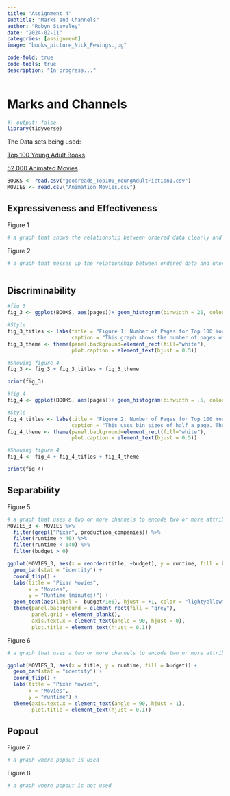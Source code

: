 ```yaml
---
title: "Assignment 4"
subtitle: "Marks and Channels"
author: "Robyn Steveley"
date: "2024-02-11"
categories: [assignment]
image: "books_picture_Nick_Fewings.jpg"

code-fold: true
code-tools: true
description: "In progress..."
---
```


# Marks and Channels

```r
#| output: false
library(tidyverse)
```

The Data sets being used:

[Top 100 Young Adult Books](https://data.world/yansian/top-100-young-adult-fiction)

[52,000 Animated Movies](https://www.kaggle.com/datasets/asaniczka/52000-animation-movie-details-dataset-2024)

```r
BOOKS <- read.csv("goodreads_Top100_YoungAdultFiction1.csv")
MOVIES <- read.csv("Animation_Movies.csv")
```

## Expressiveness and Effectiveness

Figure 1

```r
# a graph that shows the relationship between ordered data clearly and does not imply an ordering where there is none.


```

Figure 2

```r
# a graph that messes up the relationship between ordered data and unordered data. The relationship of the order is confusing and possibly relationship are implied that don't exist.



```

## Discriminability

```r
#fig 3
fig_3 <- ggplot(BOOKS, aes(pages))+ geom_histogram(binwidth = 20, color="blue", fill="blue")

#Style
fig_3_titles <- labs(title = "Figure 1: Number of Pages for Top 100 Young Adult Books", 
                     caption = "This graph shows the number of pages of the most popular young adult books to within 20 pages.")
fig_3_theme <- theme(panel.background=element_rect(fill="white"), 
                     plot.caption = element_text(hjust = 0.5))

#Showing figure 4
fig_3 <- fig_3 + fig_3_titles + fig_3_theme

print(fig_3)

```

```r
#fig 4
fig_4 <- ggplot(BOOKS, aes(pages))+ geom_histogram(binwidth = .5, color="red", fill="red")

#Style
fig_4_titles <- labs(title = "Figure 2: Number of Pages for Top 100 Young Adults Books", 
                     caption = "This uses bin sizes of half a page. The data doesn't even measure book length to half pages.")
fig_4_theme <- theme(panel.background=element_rect(fill="white"),
                     plot.caption = element_text(hjust = 0.5))

#Showing figure 4
fig_4 <- fig_4 + fig_4_titles + fig_4_theme

print(fig_4)
```

## Separability

Figure 5

```r
# a graph that uses a two or more channels to encode two or more attributes while maintaining separability.
MOVIES_3 <- MOVIES %>%
  filter(grepl("Pixar", production_companies)) %>%
  filter(runtime > 40) %>%
  filter(runtime < 140) %>%
  filter(budget > 0)

ggplot(MOVIES_3, aes(x = reorder(title, +budget), y = runtime, fill = budget)) +
  geom_bar(stat = "identity") +
  coord_flip() +
  labs(title = "Pixar Movies",
       x = "Movies",
       y = "Runtime (minutes)") +
  geom_text(aes(label =  budget/1e6), hjust = +1, color = "lightyellow") +
  theme(panel.background = element_rect(fill = "grey"), 
        panel.grid = element_blank(),
        axis.text.x = element_text(angle = 90, hjust = 0),
        plot.title = element_text(hjust = 0.1))

```

Figure 6

```r
# a graph that uses a two or more channels to encode two or more attributes while and confuses separability.

ggplot(MOVIES_3, aes(x = title, y = runtime, fill = budget)) +
  geom_bar(stat = "identity") +
  coord_flip() +
  labs(title = "Pixar Movies",
       x = "Movies",
       y = "runtime") +
  theme(axis.text.x = element_text(angle = 90, hjust = 1),
        plot.title = element_text(hjust = 0.1))
```

## Popout

Figure 7

```r
# a graph where popout is used


```

Figure 8

```r
# a graph where popout is not used
```
